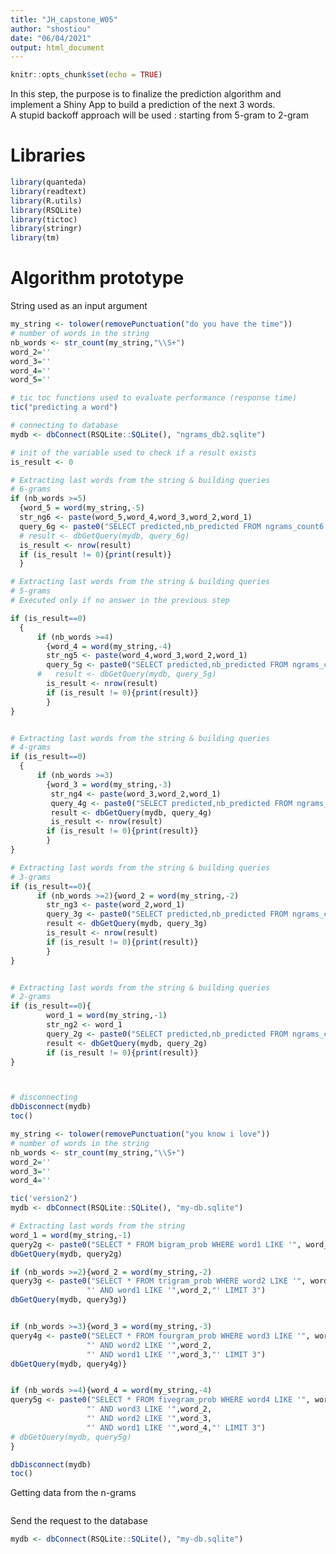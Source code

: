 ```yaml
---
title: "JH_capstone_W05"
author: "shostiou"
date: "06/04/2021"
output: html_document
---
```


```r
knitr::opts_chunk$set(echo = TRUE)
```

In this step, the purpose is to finalize the prediction algorithm and implement a Shiny App to build a prediction of the next 3 words.  
A stupid backoff approach will be used : starting from 5-gram to 2-gram


# Libraries

```r
library(quanteda)
library(readtext)
library(R.utils)
library(RSQLite)
library(tictoc)
library(stringr)
library(tm)
```


# Algorithm prototype

String used as an input argument

```r
my_string <- tolower(removePunctuation("do you have the time"))
# number of words in the string  
nb_words <- str_count(my_string,"\\S+")
word_2=''
word_3=''
word_4=''
word_5=''
```


```r

# tic toc functions used to evaluate performance (response time) 
tic("predicting a word")

# connecting to database  
mydb <- dbConnect(RSQLite::SQLite(), "ngrams_db2.sqlite")

# init of the variable used to check if a result exists
is_result <- 0

# Extracting last words from the string & building queries
# 6-grams 
if (nb_words >=5)
  {word_5 = word(my_string,-5)
  str_ng6 <- paste(word_5,word_4,word_3,word_2,word_1)
  query_6g <- paste0("SELECT predicted,nb_predicted FROM ngrams_count6 WHERE predictors LIKE '",str_ng6,"' ORDER BY nb_predicted DESC LIMIT 10")
  # result <- dbGetQuery(mydb, query_6g)
  is_result <- nrow(result)
  if (is_result != 0){print(result)} 
  } 

# Extracting last words from the string & building queries
# 5-grams 
# Executed only if no answer in the previous step

if (is_result==0)
  {
      if (nb_words >=4)
        {word_4 = word(my_string,-4)
        str_ng5 <- paste(word_4,word_3,word_2,word_1)
        query_5g <- paste0("SELECT predicted,nb_predicted FROM ngrams_count5 WHERE predictors LIKE '",str_ng5,"' ORDER BY nb_predicted DESC LIMIT 10")
      #   result <- dbGetQuery(mydb, query_5g)
        is_result <- nrow(result)
        if (is_result != 0){print(result)} 
        }
} 


# Extracting last words from the string & building queries
# 4-grams 
if (is_result==0)
  {
      if (nb_words >=3)
        {word_3 = word(my_string,-3)
         str_ng4 <- paste(word_3,word_2,word_1)
         query_4g <- paste0("SELECT predicted,nb_predicted FROM ngrams_count4 WHERE predictors LIKE '",str_ng4,"' ORDER BY nb_predicted DESC LIMIT 10")
         result <- dbGetQuery(mydb, query_4g)
         is_result <- nrow(result)
        if (is_result != 0){print(result)} 
        }
} 

# Extracting last words from the string & building queries
# 3-grams 
if (is_result==0){
      if (nb_words >=2){word_2 = word(my_string,-2)
        str_ng3 <- paste(word_2,word_1)
        query_3g <- paste0("SELECT predicted,nb_predicted FROM ngrams_count3 WHERE predictors LIKE '",str_ng3,"' ORDER BY nb_predicted DESC LIMIT 10")
        result <- dbGetQuery(mydb, query_3g)
        is_result <- nrow(result)
        if (is_result != 0){print(result)} 
        } 
} 


# Extracting last words from the string & building queries
# 2-grams 
if (is_result==0){
        word_1 = word(my_string,-1)
        str_ng2 <- word_1
        query_2g <- paste0("SELECT predicted,nb_predicted FROM ngrams_count2 WHERE predictors LIKE '",str_ng2,"' ORDER BY nb_predicted DESC LIMIT 10")
        result <- dbGetQuery(mydb, query_2g)
        if (is_result != 0){print(result)} 
} 



# disconnecting
dbDisconnect(mydb)
toc()


```



```r
my_string <- tolower(removePunctuation("you know i love"))
# number of words in the string  
nb_words <- str_count(my_string,"\\S+")
word_2=''
word_3=''
word_4=''
```



```r
tic('version2')
mydb <- dbConnect(RSQLite::SQLite(), "my-db.sqlite")

# Extracting last words from the string
word_1 = word(my_string,-1)
query2g <- paste0("SELECT * FROM bigram_prob WHERE word1 LIKE '", word_1,"' LIMIT 3")
dbGetQuery(mydb, query2g)

if (nb_words >=2){word_2 = word(my_string,-2)
query3g <- paste0("SELECT * FROM trigram_prob WHERE word2 LIKE '", word_1, 
                 "' AND word1 LIKE '",word_2,"' LIMIT 3")
dbGetQuery(mydb, query3g)} 


if (nb_words >=3){word_3 = word(my_string,-3)
query4g <- paste0("SELECT * FROM fourgram_prob WHERE word3 LIKE '", word_1, 
                 "' AND word2 LIKE '",word_2,
                 "' AND word1 LIKE '",word_3,"' LIMIT 3")
dbGetQuery(mydb, query4g)}


if (nb_words >=4){word_4 = word(my_string,-4)
query5g <- paste0("SELECT * FROM fivegram_prob WHERE word4 LIKE '", word_1, 
                 "' AND word3 LIKE '",word_2,
                 "' AND word2 LIKE '",word_3,
                 "' AND word1 LIKE '",word_4,"' LIMIT 3")
# dbGetQuery(mydb, query5g)
} 

dbDisconnect(mydb)
toc()
```

Getting data from the n-grams

```r







```

Send the request to the database  

```r
mydb <- dbConnect(RSQLite::SQLite(), "my-db.sqlite")





```
